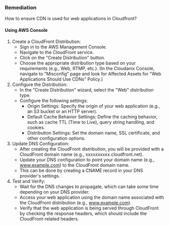 ### Remediation

How to ensure CDN is used for web applications in Cloudfront?

#### Using AWS Console

1. Create a CloudFront Distribution:
   - Sign in to the AWS Management Console.
   - Navigate to the CloudFront service.
   - Click on the "Create Distribution" button.
   - Choose the appropriate distribution type based on your requirements (e.g., Web, RTMP, etc.).
     (In the Cloudanix Console, navigate to "Misconfig" page and look for Affected Assets for "Web Applications Should Use CDNs" Policy.)
2. Configure the Distribution:
   - In the "Create Distribution" wizard, select the "Web" distribution type.
   - Configure the following settings:
     - Origin Settings: Specify the origin of your web application (e.g., an S3 bucket or an HTTP server).
     - Default Cache Behavior Settings: Define the caching behavior, such as cache TTL (Time to Live), query string handling, and cookies.
     - Distribution Settings: Set the domain name, SSL certificate, and other configuration options.
3. Update DNS Configuration:
   - After creating the CloudFront distribution, you will be provided with a CloudFront domain name (e.g., xxxxxxxxxx.cloudfront.net).
   - Update your DNS configuration to point your domain name (e.g., www.example.com) to the CloudFront domain name.
   - This can be done by creating a CNAME record in your DNS provider's settings.
4. Test and Verify:
   - Wait for the DNS changes to propagate, which can take some time depending on your DNS provider.
   - Access your web application using the domain name associated with the CloudFront distribution (e.g., www.example.com).
   - Verify that the web application is being served through CloudFront by checking the response headers, which should include the CloudFront-related headers.

